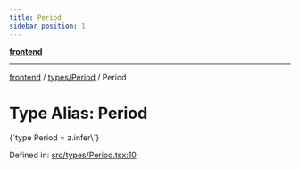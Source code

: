 ```yaml
---
title: Period
sidebar_position: 1
---
```



[**frontend**](../../..)

***

[frontend](../../..) / [types/Period](..) / Period

# Type Alias: Period

<CodeBlock language="ts">
{`type Period = z.infer\<typeof [PeriodSchema](../variables/PeriodSchema)\>`}
</CodeBlock>

Defined in: [src/types/Period.tsx:10](https://github.com/svsticky/CommitteeClash/blob/42e3ab31b18c9cdd65955be0ecd3ca0a2cb493b5/frontend/src/types/Period.tsx#L10)
